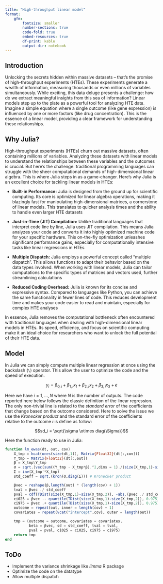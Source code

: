 ```yaml
---
title: "High-throughput linear model"
format: 
    gfm:
        fontsize: smaller
        number-sections: true
        code-fold: true
        embed-resources: true
        df-print: kable
        output-dir: notebook  
---
```


## Introduction

Unlocking the secrets hidden within massive datasets – that's the promise of high-throughput experiments (HTEs).  These experiments generate a wealth of information, measuring thousands or even millions of variables simultaneously.  While exciting, this data deluge presents a challenge: how do we extract meaningful insights from this sea of information? Linear models step up to the plate as a powerful tool for analyzing HTE data.  Imagine a simple equation where a single outcome (like gene expression) is influenced by one or more factors (like drug concentration).  This is the essence of a linear model, providing a clear framework for understanding these relationships.

## Why Julia? 

High-throughput experiments (HTEs) churn out massive datasets, often containing millions of variables. Analyzing these datasets with linear models to understand the relationships between these variables and the outcomes is crucial. But here's the challenge: traditional programming languages can struggle with the sheer computational demands of high-dimensional linear algebra. This is where Julia steps in as a game-changer. Here's why Julia is an excellent choice for tackling linear models in HTEs:

* **Built-in Performance:** Julia is designed from the ground up for scientific computing. Its core is optimized for linear algebra operations, making it blazingly fast for manipulating high-dimensional matrices, a cornerstone of linear models. This translates to quicker analysis times and the ability to handle even larger HTE datasets

* **Just-in-Time (JIT) Compilation:** Unlike traditional languages that interpret code line by line, Julia uses JIT compilation. This means Julia analyzes your code and converts it into highly optimized machine code for your specific hardware. This on-the-fly optimization unleashes significant performance gains, especially for computationally intensive tasks like linear regressions in HTEs

* **Multiple Dispatch:** Julia employs a powerful concept called "multiple dispatch". This allows functions to adapt their behavior based on the data types involved. When working with linear models, Julia can tailor computations to the specific types of matrices and vectors used, further streamlining calculations

* **Reduced Coding Overhead:** Julia is known for its concise and expressive syntax. Compared to languages like Python, you can achieve the same functionality in fewer lines of code. This reduces development time and makes your code easier to read and maintain, especially for complex HTE analyses

In essence, Julia removes the computational bottleneck often encountered with traditional languages when dealing with high-dimensional linear models in HTEs. Its speed, efficiency, and focus on scientific computing make it an ideal choice for researchers who want to unlock the full potential of their HTE data.

## Model 

In Julia we can simply compute multiple linear regression at once using the backslash (`\`) operator. This allow the user to optimize the code and the speed of execution. 

$$ y_i = \beta_{0,i} + \beta_{1,i}x_1 + \beta_{2,i}x_2 + \beta_{3,i}x_3 + \epsilon$$

Here we have $i = 1, \ldots, N$ where $N$ is the number of outputs. The code reported here below follows the classic definition of the linear regression. The only non-trivial line is related to the *standard error* of the coefficients that change based on the outcome considered. Here to solve the issue we use the *Kronecker product* and the standard error of the coefficients relative to the outcome $i$ is define as follow:

$$sd_i = \sqrt{\sigma \otimes diag(\Sigma)}$$

Here the function ready to use in Julia:

```julia
function lm_ewas(dt, out, cov)
    X_tmp = hcat(ones(size(dt,1)), Matrix{Float32}(dt[:,cov]))
    Y_tmp = Matrix{Float32}(dt[:,out])
    β = X_tmp\Y_tmp 
    σ = sqrt.(vec(sum((Y_tmp - X_tmp*β).^2,dims = 1)./(size(X_tmp,1)-size(X_tmp,2))))
    Σ = inv(X_tmp'*X_tmp)
    std_coeff = sqrt.(kron(σ,diag(Σ))) # Kronecker product

    βvec = reshape(β,length(out) * (length(cov) + 1))
    tval = βvec ./ std_coeff
    pval = cdf(TDist(size(X_tmp,1)-size(X_tmp,2)), -abs.(βvec ./ std_coeff))
    ci025 = βvec .- quantile(TDist(size(X_tmp,1)-size(X_tmp,2)), 0.975) .* std_coeff
    ci975 = βvec .+ quantile(TDist(size(X_tmp,1)-size(X_tmp,2)), 0.975) .* std_coeff    
    outcome = repeat(out, inner = length(cov) + 1)
    covariates = repeat(vcat("intercept",cov), outer = length(out))

    tmp = (outcome = outcome, covariates = covariates,
           beta = βvec, sd = std_coeff, tval = tval, 
           pval = pval, ci025 = ci025, ci975 = ci975)
    return tmp
end 
```


## ToDo

+ Implement the variance shrinkage like *limma* R package
+ Optimize the code on the datatype
+ Allow multiple dispatch